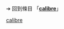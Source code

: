 {{LSR
 | article = calibre
 | latest release version = {{wikidata|property|reference|edit|Q747793|P548=Q2804309|P348}}
 | latest release date = {{wikidata|qualifier|Q747793|P548=Q2804309|P348|P577}}，{{Time ago|{{wikidata|qualifier|raw|Q747793|P548=Q2804309|P348|P577}}}}
}}<noinclude>

➔ 回到條目 「'''[[calibre]]'''」

{{Template reference list}}

[[Category:最新穩定版模板|calibre]]

</noinclude>